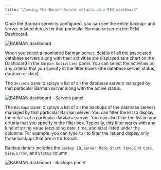 ```yaml
---
title: "Viewing the Barman Server details on a PEM dashboard"
---
```


Once the Barman server is configured, you can see the entire backup- and server-related details for that particular Barman server on the PEM Dashboard.

![BARMAN dashboard](../images/barman_dashboard.png)

When you select a monitored Barman server, details of all the associated database servers along with their activities are displayed as a chart on the Dashboard in the `Barman Activities` panel. You can select the activities on any criteria that you specify in the filter boxes (the database server, status, duration or date).

The `Servers` panel displays a list of all the database servers managed by that particular Barman server along with the active status.

![BARMAN dashboard - Servers panel](../images/barman_dashboard_servers.png)

The `Backups` panel displays a list of all the backups of the database servers managed by that particular Barman server. You can filter the list to display the details of a particular database server. You can also filter the list on any criteria that you specify in the filter box.  Typically, this filter works with any kind of string value (excluding date, time, and size) listed under the columns. For example, you can type `tar` to filter the list and display only those backups that are in tar format.

Backup details includes the  `Backup ID`, `Server`, `Mode`, `Start time`, `End time`, `Size`, `Error`, and `Status` column.

![BARMAN dashboard - Backups panel](../images/barman_dashboard_backups.png)
